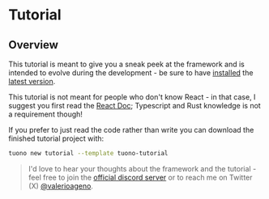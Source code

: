 
<MetaTags
  title="Tuono - Tutorial"
  canonical="https://tuono.dev/documentation/tutorial"
  description="This tutorial is meant to give you a sneak peek at the framework and is intended to evolve during the development - be sure to have installed the latest version"
/>

# Tutorial

## Overview

This tutorial is meant to give you a sneak peek at the framework and is intended to evolve during the
development - be sure to have [installed](/documentation/getting-started/installation) the [latest version](https://crates.io/crates/tuono).

This tutorial is not meant for people who don't know React - in that case, I suggest you first read the
[React Doc](https://react.dev/); Typescript and Rust knowledge is not a requirement though!

If you prefer to just read the code rather than write you can download the finished tutorial project with:

```sh
tuono new tutorial --template tuono-tutorial
```

> I'd love to hear your thoughts about the framework and the tutorial - feel free to join the [official discord server](https://discord.com/invite/khQzPa654B)
> or to reach me on Twitter (X) [@valerioageno](https://twitter.com/valerioageno).
